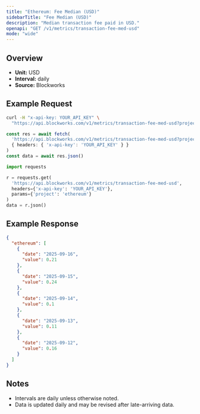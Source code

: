 ```yaml
---
title: "Ethereum: Fee Median (USD)"
sidebarTitle: "Fee Median (USD)"
description: "Median transaction fee paid in USD."
openapi: "GET /v1/metrics/transaction-fee-med-usd"
mode: "wide"
---
```


## Overview

- **Unit:** USD
- **Interval:** daily
- **Source:** Blockworks

## Example Request

<CodeGroup>

```bash cURL
curl -H "x-api-key: YOUR_API_KEY" \
  "https://api.blockworks.com/v1/metrics/transaction-fee-med-usd?project=ethereum"
```

```typescript TypeScript
const res = await fetch(
  'https://api.blockworks.com/v1/metrics/transaction-fee-med-usd?project=ethereum',
  { headers: { 'x-api-key': 'YOUR_API_KEY' } }
)
const data = await res.json()
```

```python Python
import requests

r = requests.get(
  'https://api.blockworks.com/v1/metrics/transaction-fee-med-usd',
  headers={'x-api-key': 'YOUR_API_KEY'},
  params={'project': 'ethereum'}
)
data = r.json()
```

</CodeGroup>

## Example Response

```json
{
  "ethereum": [
    {
      "date": "2025-09-16",
      "value": 0.21
    },
    {
      "date": "2025-09-15",
      "value": 0.24
    },
    {
      "date": "2025-09-14",
      "value": 0.1
    },
    {
      "date": "2025-09-13",
      "value": 0.11
    },
    {
      "date": "2025-09-12",
      "value": 0.16
    }
  ]
}
```

## Notes
- Intervals are daily unless otherwise noted.
- Data is updated daily and may be revised after late-arriving data.